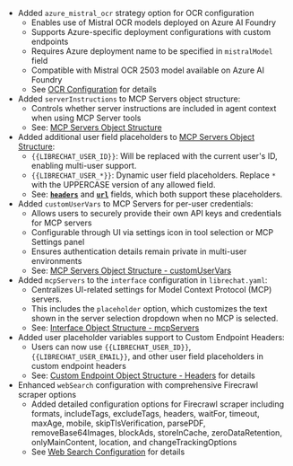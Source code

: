 - Added `azure_mistral_ocr` strategy option for OCR configuration
  - Enables use of Mistral OCR models deployed on Azure AI Foundry
  - Supports Azure-specific deployment configurations with custom endpoints
  - Requires Azure deployment name to be specified in `mistralModel` field
  - Compatible with Mistral OCR 2503 model available on Azure AI Foundry
  - See [OCR Configuration](/docs/configuration/librechat_yaml/object_structure/ocr) for details 
- Added `serverInstructions` to MCP Servers object structure:
  - Controls whether server instructions are included in agent context when using MCP Server tools
  - See: [MCP Servers Object Structure](/docs/configuration/librechat_yaml/object_structure/mcp_servers#serverinstructions)
- Added additional user field placeholders to [MCP Servers Object Structure](/docs/configuration/librechat_yaml/object_structure/mcp_servers):
  - `{{LIBRECHAT_USER_ID}}`: Will be replaced with the current user's ID, enabling multi-user support.
  - `{{LIBRECHAT_USER_*}}`: Dynamic user field placeholders. Replace `*` with the UPPERCASE version of any allowed field.
  - See: **[`headers`](/docs/configuration/librechat_yaml/object_structure/mcp_servers#headers)** and **[`url`](/docs/configuration/librechat_yaml/object_structure/mcp_servers#url)** fields, which both support these placeholders.
- Added `customUserVars` to MCP Servers for per-user credentials:
  - Allows users to securely provide their own API keys and credentials for MCP servers
  - Configurable through UI via settings icon in tool selection or MCP Settings panel
  - Ensures authentication details remain private in multi-user environments
  - See: [MCP Servers Object Structure - customUserVars](/docs/configuration/librechat_yaml/object_structure/mcp_servers#customuservars)
- Added `mcpServers` to the `interface` configuration in `librechat.yaml`:
  - Centralizes UI-related settings for Model Context Protocol (MCP) servers.
  - This includes the `placeholder` option, which customizes the text shown in the server selection dropdown when no MCP is selected.
  - See: [Interface Object Structure - mcpServers](/docs/configuration/librechat_yaml/object_structure/interface#mcp-servers)
- Added user placeholder variables support to Custom Endpoint Headers:
  - Users can now use `{{LIBRECHAT_USER_ID}}`, `{{LIBRECHAT_USER_EMAIL}}`, and other user field placeholders in custom endpoint headers
  - See: [Custom Endpoint Object Structure - Headers](/docs/configuration/librechat_yaml/object_structure/custom_endpoint#headers) for details
- Enhanced `webSearch` configuration with comprehensive Firecrawl scraper options
  - Added detailed configuration options for Firecrawl scraper including formats, includeTags, excludeTags, headers, waitFor, timeout, maxAge, mobile, skipTlsVerification, parsePDF, removeBase64Images, blockAds, storeInCache, zeroDataRetention, onlyMainContent, location, and changeTrackingOptions
  - See [Web Search Configuration](/docs/configuration/librechat_yaml/object_structure/web_search) for details
